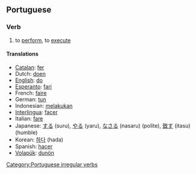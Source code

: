 ==Portuguese==
===Verb===
# to [[perform]], to [[execute]]

====Translations====
*[[Catalan]]: [[fer]]
*Dutch: [[doen]]
*[[English]]: [[do]]
*[[Esperanto]]: [[fari]]
*French: [[faire]]
*German: [[tun]]
*Indonesian: [[laku|melakukan]]
*[[Interlingua]]: [[facer]]
*Italian: [[fare]]
*Japanese: [[する]] (suru), [[やる]] (yaru), [[なさる]] (nasaru) (polite), [[致す]] (itasu) (humble)
*Korean: [[하다]] (hada)
*Spanish: [[hacer]]
*[[Volapük]]: [[dunön]]

[[Category:Portuguese irregular verbs]]
